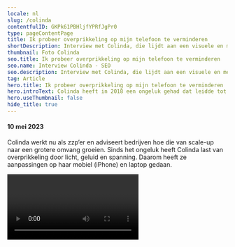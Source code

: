```yaml
---
locale: nl
slug: /colinda
contentfulID: GKPk61PBHljfYPRfJgPr0
type: pageContentPage
title: Ik probeer overprikkeling op mijn telefoon te verminderen
shortDescription: Interview met Colinda, die lijdt aan een visuele en mentale beperking, over haar gebruik van toegankelijkheidsfuncties in mobiele apps.
thumbnail: Foto Colinda
seo.title: Ik probeer overprikkeling op mijn telefoon te verminderen
seo.name: Interview Colinda - SEO
seo.description: Interview met Colinda, die lijdt aan een visuele en mentale beperking, over haar gebruik van toegankelijkheidsfuncties in mobiele apps.
tag: Article
hero.title: Ik probeer overprikkeling op mijn telefoon te verminderen
hero.introText: Colinda heeft in 2018 een ongeluk gehad dat leidde tot een hersenbloeding. Daarbij is druk op haar hersenvlies ontstaan, waardoor ze haar zicht deels heeft verloren. Na vier operaties is één oog weer hersteld. Met het andere oog ziet zij wazig.
hero.useThumbnail: false
hide_title: true
---
```


<Hero
  title="Ik probeer overprikkeling op mijn telefoon te verminderen"
  introText="Colinda heeft in 2018 een ongeluk gehad dat leidde tot een hersenbloeding. Daarbij is druk op haar hersenvlies ontstaan, waardoor ze haar zicht deels heeft verloren. Na vier operaties is één oog weer hersteld. Met het andere oog ziet zij wazig."
/>

#### 10 mei 2023

Colinda werkt nu als zzp’er en adviseert bedrijven hoe die van scale-up naar een grotere omvang groeien. Sinds het ongeluk heeft Colinda last van overprikkeling door licht, geluid en spanning. Daarom heeft ze aanpassingen op haar mobiel (iPhone) en laptop gedaan. 

<Video youTubeId="mcYT-tW2CqY" title="Interview met slechtziende gebruiker Colinda" name="Video interview Colinda"/>

## Welke toegankelijkheidsfuncties heb je op je telefoon ingesteld?

Vanwege mijn beperkte zicht heb ik het [lettertype](https://appt.org/nl/stats/font-size) aangepast, zodat het erg groot is. Soms zou ik het nog groter willen kunnen zetten. 

Om prikkels te verminderen staat mijn mobiel standaard op [donkere modus](https://appt.org/nl/stats/dark-mode). Ik vind het jammer dat sommige apps zich niet aanpassen aan mijn voorkeur voor dark mode. Gelukkig bieden steeds meer apps deze modus aan. 

Naast donkere modus heb ik lichtintensiteit op mijn mobiele telefoon sterk verminderd. Hoe minder licht er binnenkomt, hoe langer ik kan functioneren. 

Het is voor mij steeds de afweging tussen te veel licht binnen krijgen en leesbaarheid. Als mijn scherm te donker staat, kan ik het natuurlijk niet meer lezen. Het zou fijn zijn als ik de letters wat geler zou kunnen maken, net als de nachtmodus op je laptop. Als ik dat op mobiel zou kunnen doen, zou ik de lichtintensiteit wel wat hoger zetten. 

Ik laat mijn mobiel zo veel mogelijk teksten en berichten [uitspreken](https://appt.org/nl/stats/speak-selection). Als iemand mij belt, wordt bijvoorbeeld de naam van de beller uitgesproken. En ik spreek zoveel mogelijk in. Wanneer ik een bericht wil versturen, spreek ik de tekst in om die in geschreven vorm te verzenden. Ik typ namelijk nog weleens mis, doordat mijn ene oog niet goed functioneert. Het inspreken van berichten gaat veel sneller.

[Voice-over](https://appt.org/nl/stats/screen-reader) gebruik ik niet, want dan wordt alles voor gelezen. Ook onbelangrijke dingen. Dat vind ik niet fijn.

Zoals je begrijpt, zijn al deze instellingen voor mij noodzakelijk om te functioneren. 

## Meer interviews met eindgebruikers

<TwoColumnBlock>
  <LeftColumn>
    <ColumnRow>
      <Quote
        quote="Hoeveel uur ik per dag mijn telefoon gebruik? Hoeveel uur gebruik jij je ogen?"
        name="Jesse"
        imageSrc="/img/light/Jesse.png"
        alt="Foto Jesse"
        linkLabel="Lees het interview met Jesse"
        url="https://appt.org/nl/articles/jesse"
      />
    </ColumnRow>
    <ColumnRow>
      <Quote
        quote="Ik heb geen beperking, de wereld maakt mij beperkt."
        name="Darice"
        imageSrc="/img/light/Interview met dove eindgebruiken over inzetten van toegankelijkheid in mobiele apps.jpg"
        alt="Foto Darice"
        linkLabel="Lees het interview met Darice"
        url="https://appt.org/nl/articles/darice"
      />
    </ColumnRow>
    <ColumnRow>
      <Quote
        quote="Mijn iPhone is mijn derde oog."
        name="Jeroen"
        imageSrc="/img/light/Blinde app gebruiker Jeroen.jpg"
        alt="Jeroen - Asset"
        linkLabel="Lees het interview met Jeroen"
        url="https://appt.org/nl/articles/jeroen"
      />
    </ColumnRow>
  </LeftColumn>
  <RightColumn>
    <ColumnRow>
      <Quote
        quote="Ik probeer overprikkeling op mijn telefoon te verminderen."
        name="Colinda"
        imageSrc="/img/light/colinda.jpg"
        alt="Colinda"
        linkLabel="Lees het interview met Colinda"
        url="https://appt.org/nl/articles/colinda"
      />
    </ColumnRow>
    <ColumnRow>
      <Quote
        quote="Toegankelijkheid mag wat mij betreft ook mooi zijn."
        name="Onno"
        imageSrc="/img/light/Interview met slechtziende gebruiker over mobiele applicaties op telefoons.jpg"
        alt="Foto Onno"
        linkLabel="Lees het interview met Onno"
        url="https://appt.org/nl/articles/onno"
      />
    </ColumnRow>
    <ColumnRow>
      <Quote
        quote="De grootte van teksten aanpassen is voor mij noodzakelijk."
        name="Edith"
        imageSrc="/img/light/Edith-s.jpg"
        alt="Foto van Edith"
        linkLabel="Lees het interview met Edith"
        url="https://appt.org/nl/articles/edith"
      />
    </ColumnRow>
  </RightColumn>
</TwoColumnBlock>
